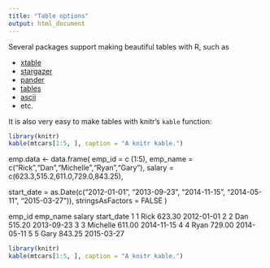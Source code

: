 ```yaml
---
title: "Table options"
output: html_document
---
```


Several packages support making beautiful tables with R, such as

* [xtable](https://cran.r-project.org/web/packages/xtable/)
* [stargazer](https://cran.r-project.org/web/packages/stargazer/)
* [pander](http://rapporter.github.io/pander/)
* [tables](https://cran.r-project.org/web/packages/tables/)
* [ascii](http://eusebe.github.io/ascii/)
* etc.

It is also very easy to make tables with knitr's `kable` function:

```r
library(knitr)
kable(mtcars[1:5, ], caption = "A knitr kable.")
```

emp.data <- data.frame(
   emp_id = c (1:5), 
   emp_name = c("Rick","Dan","Michelle","Ryan","Gary"),
   salary = c(623.3,515.2,611.0,729.0,843.25), 
   
   start_date = as.Date(c("2012-01-01", "2013-09-23", "2014-11-15", "2014-05-11",
      "2015-03-27")),
   stringsAsFactors = FALSE
)

emp_id    emp_name     salary     start_date
1     1     Rick        623.30     2012-01-01
2     2     Dan         515.20     2013-09-23
3     3     Michelle    611.00     2014-11-15
4     4     Ryan        729.00     2014-05-11
5     5     Gary        843.25     2015-03-27


```r
library(knitr)
kable(mtcars[1:5, ], caption = "A knitr kable.")
```
